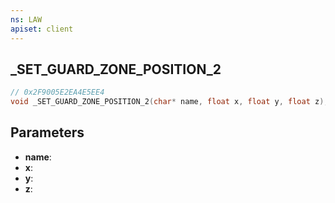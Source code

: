 ```yaml
---
ns: LAW
apiset: client
---
```

## _SET_GUARD_ZONE_POSITION_2

```c
// 0x2F9005E2EA4E5EE4
void _SET_GUARD_ZONE_POSITION_2(char* name, float x, float y, float z);
```


## Parameters
* **name**:
* **x**:
* **y**:
* **z**:
